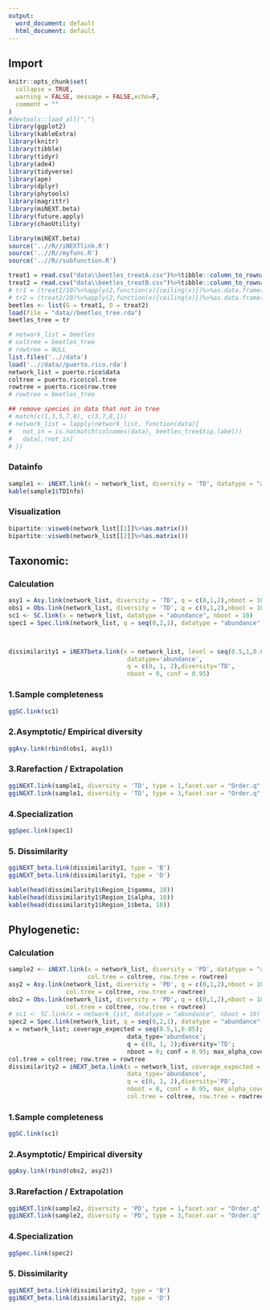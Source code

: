```yaml
---
output:
  word_document: default
  html_document: default
---
```


## Import 

```r
knitr::opts_chunk$set(
  collapse = TRUE,
  warning = FALSE, message = FALSE,echo=F,
  comment = ""
)
#devtools::load_all(".")
library(ggplot2)
library(kableExtra)
library(knitr)
library(tibble)
library(tidyr)
library(ade4)
library(tidyverse)
library(ape)
library(dplyr)
library(phytools)
library(magrittr)
library(miNEXT.beta)
library(future.apply)
library(chaoUtility)
```

```r
library(miNEXT.beta)
source('..//R//iNEXTlink.R')
source('..//R//myfunc.R')
source('..//R//subfunction.R')
```

```r
treat1 = read.csv("data\\beetles_treatA.csv")%>%tibble::column_to_rownames("X")
treat2 = read.csv("data\\beetles_treatB.csv")%>%tibble::column_to_rownames("X")
# tr1 = (treat1/10)%>%apply(2,function(x){ceiling(x)})%>%as.data.frame()
# tr2 = (treat2/10)%>%apply(2,function(x){ceiling(x)})%>%as.data.frame()
beetles <- list(G = treat1, O = treat2)
load(file = "data//beetles_tree.rda")
beetles_tree = tr

# network_list = beetles
# coltree = beetles_tree
# rowtree = NULL
list.files('..//data')
load('..//data//puerto.rico.rda')
network_list = puerto.rico$data
coltree = puerto.rico$col.tree
rowtree = puerto.rico$row.tree
# rowtree = beetles_tree
```

```r
## remove species in data that not in tree
# match(c(1,3,5,7,8), c(3,7,8,1))
# network_list = lapply(network_list, function(data){
#   not_in = is.na(match(colnames(data), beetles_tree$tip.label))
#   data[,!not_in]
# })


```


### Datainfo

```r
sample1 <- iNEXT.link(x = network_list, diversity = 'TD', datatype = "abundance", nboot = 10)
kable(sample1$TDInfo)
```

### Visualization

```r
bipartite::visweb(network_list[[1]]%>%as.matrix())
bipartite::visweb(network_list[[2]]%>%as.matrix())
```

## Taxonomic:
### Calculation

```r

asy1 = Asy.link(network_list, diversity = 'TD', q = c(0,1,2),nboot = 10)
obs1 = Obs.link(network_list, diversity = 'TD', q = c(0,1,2),nboot = 10)
sc1 <- SC.link(x = network_list, datatype = "abundance", nboot = 10)
spec1 = Spec.link(network_list, q = seq(0,2,1), datatype = "abundance", nboot =10)



dissimilarity1 = iNEXTbeta.link(x = network_list, level = seq(0.5,1,0.05),
                                 datatype='abundance',
                                 q = c(0, 1, 2),diversity='TD',
                                 nboot = 0, conf = 0.95)
```

### 1.Sample completeness

```r
ggSC.link(sc1)
```

### 2.Asymptotic/ Empirical diversity

```r
ggAsy.link(rbind(obs1, asy1))
```

### 3.Rarefaction / Extrapolation

```r
ggiNEXT.link(sample1, diversity = 'TD', type = 1,facet.var = "Order.q" )
ggiNEXT.link(sample1, diversity = 'TD', type = 3,facet.var = "Order.q" )
```

### 4.Specialization


```r
ggSpec.link(spec1)
```
### 5. Dissimilarity

```r
ggiNEXT_beta.link(dissimilarity1, type = 'B')
ggiNEXT_beta.link(dissimilarity1, type = 'D')
```

```r
kable(head(dissimilarity1$Region_1$gamma, 10))
kable(head(dissimilarity1$Region_1$alpha, 10))
kable(head(dissimilarity1$Region_1$beta, 10))
```


## Phylogenetic: 
### Calculation

```r
sample2 <- iNEXT.link(x = network_list, diversity = 'PD', datatype = "abundance", nboot = 10,
                      col.tree = coltree, row.tree = rowtree)
asy2 = Asy.link(network_list, diversity = 'PD', q = c(0,1,2),nboot = 10, 
                col.tree = coltree, row.tree = rowtree)
obs2 = Obs.link(network_list, diversity = 'PD', q = c(0,1,2),nboot = 10,
                col.tree = coltree, row.tree = rowtree)
# sc1 <- SC.link(x = network_list, datatype = "abundance", nboot = 10)
spec2 = Spec.link(network_list, q = seq(0,2,1), datatype = "abundance", nboot =10)
x = network_list; coverage_expected = seq(0.5,1,0.05);
                                 data_type='abundance';
                                 q = c(0, 1, 2);diversity='TD';
                                 nboot = 0; conf = 0.95; max_alpha_coverage=F; by='coverage';
col.tree = coltree; row.tree = rowtree
dissimilarity2 = iNEXT_beta.link(x = network_list, coverage_expected = seq(0.5,1,0.05),
                                 data_type='abundance',
                                 q = c(0, 1, 2),diversity='PD',
                                 nboot = 0, conf = 0.95, max_alpha_coverage=F, by='coverage',
                                 col.tree = coltree, row.tree = rowtree)
```

### 1.Sample completeness

```r
ggSC.link(sc1)
```

### 2.Asymptotic/ Empirical diversity

```r
ggAsy.link(rbind(obs2, asy2))
```

### 3.Rarefaction / Extrapolation

```r
ggiNEXT.link(sample2, diversity = 'PD', type = 1,facet.var = "Order.q" )
ggiNEXT.link(sample2, diversity = 'PD', type = 3,facet.var = "Order.q" )
```

### 4.Specialization


```r
ggSpec.link(spec2)
```
### 5. Dissimilarity

```r
ggiNEXT_beta.link(dissimilarity2, type = 'B')
ggiNEXT_beta.link(dissimilarity2, type = 'D')
```

